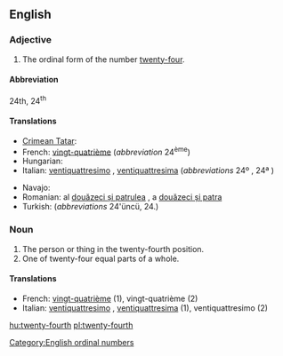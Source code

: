==English==

===Adjective===
{{en-adj|-}}

# The ordinal form of the number [[twenty-four]].

====Abbreviation====
24th, 24<sup>th</sup>

====Translations====
{{trans-top|the ordinal form of the number twenty-four}}
* [[Crimean Tatar]]: {{tø|crh|yigirmi dörtünci}}
* French: [[vingt-quatrième]] (''abbreviation'' 24<sup>ème</sup>)
* Hungarian: {{t+|hu|huszonnegyedik}}
* Italian: [[ventiquattresimo]] {{m}}, [[ventiquattresima]] {{f}} (''abbreviations'' 24º {{m}}, 24ª {{f}})
{{trans-mid}}
* Navajo: {{tø|nv|naadįįdį́į́ʼ góneʼ}}
* Romanian: al [[douăzeci și patrulea]] {{m}}, a [[douăzeci și patra]] {{f}}
* Turkish: {{t|tr|yirmi dördüncü}} (''abbreviations'' 24'üncü, 24.)
{{trans-bottom}}

===Noun===
{{en-noun}}

# The person or thing in the twenty-fourth position.
# One of twenty-four equal parts of a whole.

====Translations====

* French: [[vingt-quatrième]] {{m|f}} (1), vingt-quatrième {{m}} (2)
* Italian: [[ventiquattresimo]] {{m}}, [[ventiquattresima]] {{f}} (1), ventiquattresimo {{m}} (2)

[[Category:English ordinal numbers]]

[[hu:twenty-fourth]]
[[pl:twenty-fourth]]